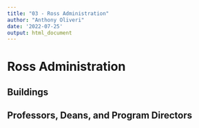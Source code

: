 ```yaml
---
title: "03 - Ross Administration"
author: "Anthony Oliveri"
date: '2022-07-25'
output: html_document
---
```


# Ross Administration

## Buildings

## Professors, Deans, and Program Directors